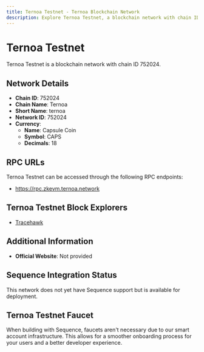 ```yaml
--- 
title: Ternoa Testnet - Ternoa Blockchain Network
description: Explore Ternoa Testnet, a blockchain network with chain ID 752024. Learn about its native currency, Capsule Coin, and how to interact with the network.
---
```


# Ternoa Testnet

Ternoa Testnet is a blockchain network with chain ID 752024.

## Network Details

- **Chain ID**: 752024
- **Chain Name**: Ternoa
- **Short Name**: ternoa
- **Network ID**: 752024
- **Currency**: 
  - **Name**: Capsule Coin
  - **Symbol**: CAPS
  - **Decimals**: 18

## RPC URLs

Ternoa Testnet can be accessed through the following RPC endpoints:

- https://rpc.zkevm.ternoa.network

## Ternoa Testnet Block Explorers

- [Tracehawk](https://explorer.zkevm.ternoa.network)

## Additional Information

- **Official Website**: Not provided

## Sequence Integration Status

This network does not yet have Sequence support but is available for deployment.

## Ternoa Testnet Faucet

When building with Sequence, faucets aren't necessary due to our smart account infrastructure. This allows for a smoother onboarding process for your users and a better developer experience.
